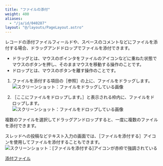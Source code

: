```yaml
---
title: "ファイルの添付"
weight: 400
aliases:
  - "/ja/id/040287"
layout: "@/layouts/PageLayout.astro"
---
```




レコードの添付ファイルフィールドや、スペースのコメントなどにファイルを添付する場合、ドラッグアンドドロップでファイルを添付できます。

<Note>

* ドラッグとは、マウスのポインタをファイルのアイコンなどに重ねた状態でマウスのボタンを押し、そのままマウスを移動する操作のことです。
* ドロップとは、マウスのボタンを離す操作のことです。

</Note>

1. ファイルを添付する項目の<Wovn>［参照］</Wovn>の上に、ファイルをドラッグします。  
   <Img src="/k/kintone/img-ja/attach_files_img01.png" alt="スクリーンショット：ファイルをドラッグしている画像" />

1. <Wovn>［ここにファイルをドロップします。］</Wovn>と表示される枠内に、ファイルをドロップします。  
   <Img src="/k/kintone/img-ja/attach_files_img02.png" alt="スクリーンショット：ファイルをドロップしている画像" />

<Note>

複数のファイルを選択してドラッグアンドロップすると、一度に複数のファイルを添付できます。

</Note>

<Hint>

スレッドへの投稿などテキスト入力の画面では、<Wovn>［ファイルを添付する］</Wovn>アイコンを使用してファイルを添付することもできます。  
 <Img src="/k/kintone/img-ja/attach_files_img03.png" alt="スクリーンショット：[ファイルを添付する]アイコンが赤枠で強調されている" />

</Hint>

<Reference>

[添付ファイル](/k/ja/id/040514.html)

</Reference>
